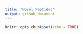 ```yaml
---
title: "Novel Peptides"
output: github_document
---
```


```r
knitr::opts_chunk$set(echo = TRUE)
```


